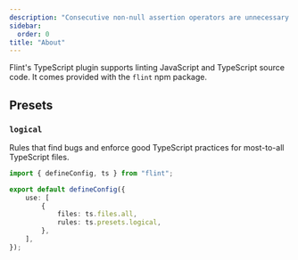 ```yaml
---
description: "Consecutive non-null assertion operators are unnecessary."
sidebar:
  order: 0
title: "About"
---
```


Flint's TypeScript plugin supports linting JavaScript and TypeScript source code.
It comes provided with the `flint` npm package.

## Presets

### `logical`

Rules that find bugs and enforce good TypeScript practices for most-to-all TypeScript files.

```ts title="flint.config.ts"
import { defineConfig, ts } from "flint";

export default defineConfig({
	use: [
		{
			files: ts.files.all,
			rules: ts.presets.logical,
		},
	],
});
```
